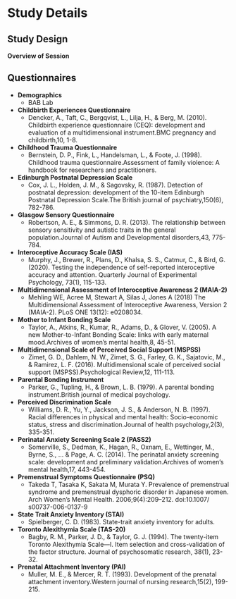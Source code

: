 # Study Details

## Study Design 

**Overview of Session**
![<!--- SoM --->](images/SoM_overview.png)


## Questionnaires

- **Demographics**
  - BAB Lab

- **Childbirth Experiences Questionnaire**
  - Dencker, A., Taft, C., Bergqvist, L., Lilja, H., & Berg, M. (2010). Childbirth experience questionnaire (CEQ): development and evaluation of a multidimensional instrument.BMC pregnancy and childbirth,10, 1-8.

- **Childhood Trauma Questionnaire**
  - Bernstein, D. P., Fink, L., Handelsman, L., & Foote, J. (1998). Childhood trauma questionnaire.Assessment of family violence: A handbook for researchers and practitioners.

- **Edinburgh Postnatal Depression Scale**
  - Cox, J. L., Holden, J. M., & Sagovsky, R. (1987). Detection of postnatal depression: development of the 10-item Edinburgh Postnatal Depression Scale.The British journal of psychiatry,150(6), 782-786.

- **Glasgow Sensory Questionnaire**
  - Robertson, A. E., & Simmons, D. R. (2013). The relationship between sensory sensitivity and autistic traits in the general population.Journal of Autism and Developmental disorders,43, 775-784.

- **Interoceptive Accuracy Scale (IAS)**
  - Murphy, J., Brewer, R., Plans, D., Khalsa, S. S., Catmur, C., & Bird, G. (2020). Testing the independence of self-reported interoceptive accuracy and attention. Quarterly Journal of Experimental Psychology, 73(1), 115-133.

- **Multidimensional Assessment of Interoceptive Awareness 2 (MAIA-2)**
  - Mehling WE, Acree M, Stewart A, Silas J, Jones A (2018) The Multidimensional Assessment of Interoceptive Awareness, Version 2 (MAIA-2). PLoS ONE 13(12): e0208034.

- **Mother to Infant Bonding Scale**
  - Taylor, A., Atkins, R., Kumar, R., Adams, D., & Glover, V. (2005). A new Mother-to-Infant Bonding Scale: links with early maternal mood.Archives of women’s mental health,8, 45-51.

- **Multidimensional Scale of Perceived Social Support (MSPSS)**
  - Zimet, G. D., Dahlem, N. W., Zimet, S. G., Farley, G. K., Sajatovic, M., & Ramirez, L. F. (2016). Multidimensional scale of perceived social support (MSPSS).Psychological Review,12, 111-113.

- **Parental Bonding Instrument**
  - Parker, G., Tupling, H., & Brown, L. B. (1979). A parental bonding instrument.British journal of medical psychology.

- **Perceived Discrimination Scale**
  - Williams, D. R., Yu, Y., Jackson, J. S., & Anderson, N. B. (1997). Racial differences in physical and mental health: Socio-economic status, stress and discrimination.Journal of health psychology,2(3), 335-351.

- **Perinatal Anxiety Screening Scale 2 (PASS2)**
  - Somerville, S., Dedman, K., Hagan, R., Oxnam, E., Wettinger, M., Byrne, S., ... & Page, A. C. (2014). The perinatal anxiety screening scale: development and preliminary validation.Archives of women's mental health,17, 443-454.

- **Premenstrual Symptoms Questionnaire (PSQ)**
  - Takeda T, Tasaka K, Sakata M, Murata Y. Prevalence of premenstrual syndrome and premenstrual dysphoric disorder in Japanese women. Arch Women’s Mental Health. 2006;9(4):209–212. doi:10.1007/ s00737-006-0137-9

- **State Trait Anxiety Inventory (STAI)**
  - Spielberger, C. D. (1983). State-trait anxiety inventory for adults.

- **Toronto Alexithymia Scale (TAS-20)**
  - Bagby, R. M., Parker, J. D., & Taylor, G. J. (1994). The twenty-item Toronto Alexithymia Scale—I. Item selection and cross-validation of the factor structure. Journal of psychosomatic research, 38(1), 23-32.

- **Prenatal Attachment Inventory (PAI)**
  - Muller, M. E., & Mercer, R. T. (1993). Development of the prenatal attachment inventory.Western journal of nursing research,15(2), 199-215.
